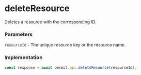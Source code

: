 # deleteResource

Deletes a resource with the corresponding ID.

### Parameters

`resourceId` - The unique resource key or the resource name.<br/>

### Implementation

```js
const response = await permit.api.deleteResource(resourceId);
```
